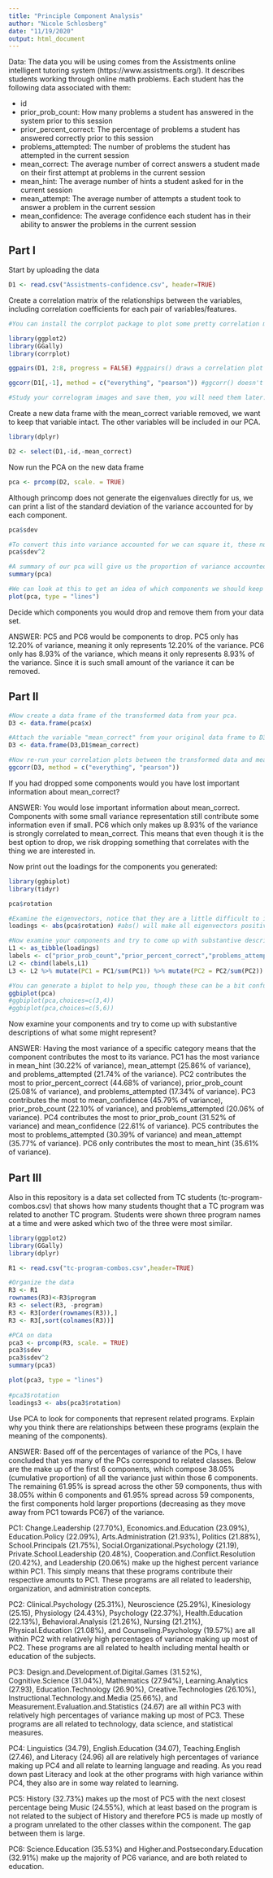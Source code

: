 ```yaml
---
title: "Principle Component Analysis"
author: "Nicole Schlosberg"
date: "11/19/2020"
output: html_document
---
```



Data:  The data you will be using comes from the Assistments online intelligent tutoring system (https://www.assistments.org/). It describes students working through online math problems. Each student has the following data associated with them:

- id
- prior_prob_count: How many problems a student has answered in the system prior to this session
- prior_percent_correct: The percentage of problems a student has answered correctly prior to this session
- problems_attempted: The number of problems the student has attempted in the current session
- mean_correct: The average number of correct answers a student made on their first attempt at problems in the current session
- mean_hint: The average number of hints a student asked for in the current session
- mean_attempt: The average number of attempts a student took to answer a problem in the current session
- mean_confidence: The average confidence each student has in their ability to answer the problems in the current session

## Part I

Start by uploading the data

```r
D1 <- read.csv("Assistments-confidence.csv", header=TRUE)
```

Create a correlation matrix of the relationships between the variables, including correlation coefficients for each pair of variables/features.

```r
#You can install the corrplot package to plot some pretty correlation matrices (sometimes called correlograms)

library(ggplot2)
library(GGally)
library(corrplot)

ggpairs(D1, 2:8, progress = FALSE) #ggpairs() draws a correlation plot between all the columns you identify by number (second option, you don't need the first column as it is the student ID) and progress = FALSE stops a progress bar appearing as it renders your plot

ggcorr(D1[,-1], method = c("everything", "pearson")) #ggcorr() doesn't have an explicit option to choose variables so we need to use matrix notation to drop the id variable. We then need to choose a "method" which determines how to treat missing values (here we choose to keep everything, and then which kind of correlation calculation to use, here we are using Pearson correlation, the other options are "kendall" or "spearman")

#Study your correlogram images and save them, you will need them later. Take note of what is strongly related to the outcome variable of interest, mean_correct. 
```

Create a new data frame with the mean_correct variable removed, we want to keep that variable intact. The other variables will be included in our PCA.

```r
library(dplyr)

D2 <- select(D1,-id,-mean_correct)
```

Now run the PCA on the new data frame

```r
pca <- prcomp(D2, scale. = TRUE)
```

Although princomp does not generate the eigenvalues directly for us, we can print a list of the standard deviation of the variance accounted for by each component.

```r
pca$sdev

#To convert this into variance accounted for we can square it, these numbers are proportional to the eigenvalue
pca$sdev^2

#A summary of our pca will give us the proportion of variance accounted for by each component
summary(pca)

#We can look at this to get an idea of which components we should keep and which we should drop
plot(pca, type = "lines")
```

Decide which components you would drop and remove them from your data set.

ANSWER: PC5 and PC6 would be components to drop. PC5 only has 12.20% of variance, meaning it only represents 12.20% of the variance. PC6 only has 8.93% of the variance, which means it only represents 8.93% of the variance. Since it is such small amount of the variance it can be removed.

## Part II

```r
#Now create a data frame of the transformed data from your pca.
D3 <- data.frame(pca$x)

#Attach the variable "mean_correct" from your original data frame to D3.
D3 <- data.frame(D3,D1$mean_correct)

#Now re-run your correlation plots between the transformed data and mean_correct. If you had dropped some components would you have lost important information about mean_correct?
ggcorr(D3, method = c("everything", "pearson")) 
```

If you had dropped some components would you have lost important information about mean_correct?

ANSWER: You would lose important information about mean_correct. Components with some small variance representation still contribute some information even if small. PC6 which only makes up 8.93% of the variance is strongly correlated to mean_correct. This means that even though it is the best option to drop, we risk dropping something that correlates with the thing we are interested in.

Now print out the loadings for the components you generated:

```r
library(ggbiplot)
library(tidyr)

pca$rotation

#Examine the eigenvectors, notice that they are a little difficult to interpret. It is much easier to make sense of them if we make them proportional within each component
loadings <- abs(pca$rotation) #abs() will make all eigenvectors positive

#Now examine your components and try to come up with substantive descriptions of what some might represent?
L1 <- as_tibble(loadings)
labels <- c("prior_prob_count","prior_percent_correct","problems_attempted","mean_hint","mean_attempt","mean_confidence") 
L2 <- cbind(labels,L1)
L3 <- L2 %>% mutate(PC1 = PC1/sum(PC1)) %>% mutate(PC2 = PC2/sum(PC2)) %>% mutate(PC3 = PC3/sum(PC3)) %>% mutate(PC4 = PC4/sum(PC4)) %>% mutate(PC5 = PC5/sum(PC5)) %>%  mutate(PC6 = PC6/sum(PC6)) %>% print

#You can generate a biplot to help you, though these can be a bit confusing. They plot the transformed data by the first two components. Therefore, the axes represent the direction of maximum variance accounted for. Then mapped onto this point cloud are the original directions of the variables, depicted as red arrows. It is supposed to provide a visualization of which variables "go together". Variables that possibly represent the same underlying construct point in the same direction.  
ggbiplot(pca)
#ggbiplot(pca,choices=c(3,4))
#ggbiplot(pca,choices=c(5,6))
```

Now examine your components and try to come up with substantive descriptions of what some might represent?

ANSWER: Having the most variance of a specific category means that the component contributes the most to its variance. PC1 has the most variance in mean_hint (30.22% of variance), mean_attempt (25.86% of variance), and problems_attempted (21.74% of the variance). PC2 contributes the most to prior_percent_correct (44.68% of variance), prior_prob_count (25.08% of variance), and problems_attempted (17.34% of variance). PC3 contributes the most to mean_confidence (45.79% of variance), prior_prob_count (22.10% of variance), and problems_attempted (20.06% of variance). PC4 contributes the most to prior_prob_count (31.52% of variance) and mean_confidence (22.61% of variance). PC5 contributes the most to problems_attempted (30.39% of variance) and mean_attempt (35.77% of variance). PC6 only contributes the most to mean_hint (35.61% of variance). 

## Part III  

Also in this repository is a data set collected from TC students (tc-program-combos.csv) that shows how many students thought that a TC program was related to another TC program. Students were shown three program names at a time and were asked which two of the three were most similar. 

```r
library(ggplot2)
library(GGally)
library(dplyr)

R1 <- read.csv("tc-program-combos.csv",header=TRUE)

#Organize the data
R3 <- R1
rownames(R3)<-R3$program
R3 <- select(R3, -program)
R3 <- R3[order(rownames(R3)),]
R3 <- R3[,sort(colnames(R3))]

#PCA on data
pca3 <- prcomp(R3, scale. = TRUE)
pca3$sdev
pca3$sdev^2
summary(pca3)

plot(pca3, type = "lines")
 
#pca3$rotation
loadings3 <- abs(pca3$rotation) 
```

Use PCA to look for components that represent related programs. Explain why you think there are relationships between these programs (explain the meaning of the components).

ANSWER: Based off of the percentages of variance of the PCs, I have concluded that yes many of the PCs correspond to related classes. Below are the make up of the first 6 components, which compose 38.05% (cumulative proportion) of all the variance just within those 6 components. The remaining 61.95% is spread across the other 59 components, thus with 38.05% within 6 components and 61.95% spread across 59 components, the first components hold larger proportions (decreasing as they move away from PC1 towards PC67) of the variance. 

PC1: Change.Leadership (27.70%), Economics.and.Education (23.09%), Education.Policy (22.09%), Arts.Administration (21.93%), Politics (21.88%), School.Principals (21.75%), Social.Organizational.Psychology (21.19), Private.School.Leadership (20.48%), Cooperation.and.Conflict.Resolution (20.42%), and Leadership (20.06%) make up the highest percent variance within PC1. This simply means that these programs contribute their respective amounts to PC1. These programs are all related to leadership, organization, and administration concepts.

PC2: Clinical.Psychology (25.31%), Neuroscience (25.29%), Kinesiology (25.15), Physiology (24.43%), Psychology (22.37%), Health.Education (22.13%), Behavioral.Analysis (21.26%), Nursing (21.21%), Physical.Education (21.08%), and Counseling.Psychology (19.57%) are all within PC2 with relatively high percentages of variance making up most of PC2. These programs are all related to health including mental health or education of the subjects.

PC3: Design.and.Development.of.Digital.Games (31.52%), Cognitive.Science (31.04%), Mathematics (27.94%), Learning.Analytics (27.93), Education.Technology (26.90%), Creative.Technologies (26.10%), Instructional.Technology.and.Media (25.66%), and  Measurement.Evaluation.and.Statistics (24.67) are all within PC3 with relatively high percentages of variance making up most of PC3. These programs are all related to technology, data science, and statistical measures.

PC4: Linguistics (34.79), English.Education (34.07), Teaching.English (27.46), and Literacy (24.96) all are relatively high percentages of variance making up PC4 and all relate to learning language and reading. As you read down past Literacy and look at the other programs with high variance within PC4, they also are in some way related to learning.

PC5: History (32.73%) makes up the most of PC5 with the next closest percentage being Music (24.55%), which at least based on the program is not related to the subject of History and therefore PC5 is made up mostly of a program unrelated to the other classes within the component. The gap between them is large.

PC6: Science.Education (35.53%) and Higher.and.Postsecondary.Education (32.91%) make up the majority of PC6 variance, and are both related to education.